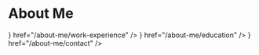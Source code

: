 
# About Me

<Cards>
  <Card
    title="Work Experience"
    icon={<Briefcase />}
    href="/about-me/work-experience"
  />
  <Card title="Education" icon={<GraduationCap />} href="/about-me/education" />
  <Card title="Contact" icon={<Contact />} href="/about-me/contact" />
</Cards>
